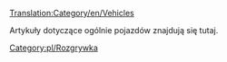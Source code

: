 [[Translation:Category/en/Vehicles]]


Artykuły dotyczące ogólnie pojazdów znajdują się tutaj.

<!--{{catmore}}-->{{pl/catmore}}
<!--[[Category:Playing]]--> [[Category:pl/Rozgrywka]]